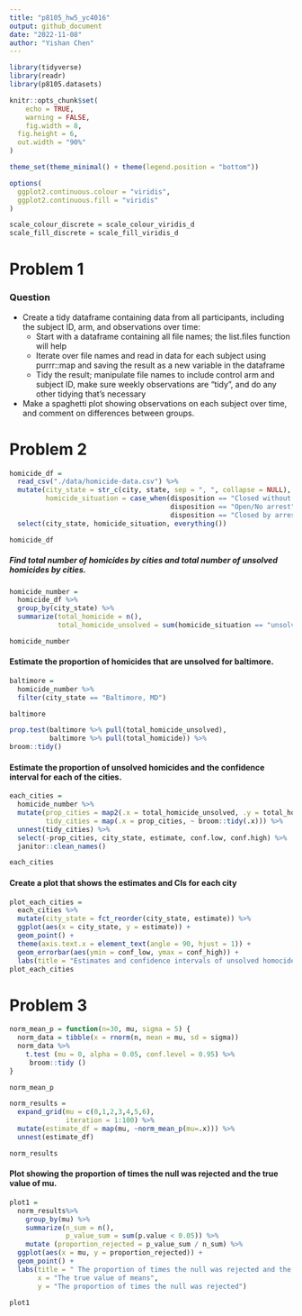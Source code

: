 ```yaml
---
title: "p8105_hw5_yc4016"
output: github_document
date: "2022-11-08"
author: "Yishan Chen"
---
```


```r
library(tidyverse)
library(readr)
library(p8105.datasets)

knitr::opts_chunk$set(
	echo = TRUE,
	warning = FALSE,
	fig.width = 8, 
  fig.height = 6,
  out.width = "90%"
)

theme_set(theme_minimal() + theme(legend.position = "bottom"))

options(
  ggplot2.continuous.colour = "viridis",
  ggplot2.continuous.fill = "viridis"
)

scale_colour_discrete = scale_colour_viridis_d
scale_fill_discrete = scale_fill_viridis_d
```


# Problem 1

### Question
* Create a tidy dataframe containing data from all participants, including the subject ID, arm, and observations over time:
  * Start with a dataframe containing all file names; the list.files function will help
  * Iterate over file names and read in data for each subject using purrr::map and saving the result as a new variable in the dataframe
  * Tidy the result; manipulate file names to include control arm and subject ID, make sure weekly observations are “tidy”, and do any other tidying that’s necessary
* Make a spaghetti plot showing observations on each subject over time, and comment on differences between groups.




# Problem 2

```r
homicide_df = 
  read_csv("./data/homicide-data.csv") %>% 
  mutate(city_state = str_c(city, state, sep = ", ", collapse = NULL),
         homicide_situation = case_when(disposition == "Closed without arrest" ~ "unsolved",
                                        disposition == "Open/No arrest"        ~ "unsolved",
                                        disposition == "Closed by arrest"      ~ "solved")) %>% 
  select(city_state, homicide_situation, everything()) 

homicide_df
```

##### Find total number of homicides by cities and total number of unsolved homicides by cities. 
```r
homicide_number = 
  homicide_df %>% 
  group_by(city_state) %>% 
  summarize(total_homicide = n(),
            total_homicide_unsolved = sum(homicide_situation == "unsolved"))

homicide_number
```

#### Estimate the proportion of homicides that are unsolved for baltimore.
```r
baltimore = 
  homicide_number %>% 
  filter(city_state == "Baltimore, MD")

baltimore

prop.test(baltimore %>% pull(total_homicide_unsolved), 
          baltimore %>% pull(total_homicide)) %>% 
broom::tidy() 
```

#### Estimate the proportion of unsolved homicides and the confidence interval for each of the cities.
```r
each_cities = 
  homicide_number %>% 
  mutate(prop_cities = map2(.x = total_homicide_unsolved, .y = total_homicide, ~prop.test(x = .x, n = .y)),
         tidy_cities = map(.x = prop_cities, ~ broom::tidy(.x))) %>% 
  unnest(tidy_cities) %>% 
  select(-prop_cities, city_state, estimate, conf.low, conf.high) %>% 
  janitor::clean_names() 

each_cities
```

#### Create a plot that shows the estimates and CIs for each city
```r
plot_each_cities =
  each_cities %>% 
  mutate(city_state = fct_reorder(city_state, estimate)) %>% 
  ggplot(aes(x = city_state, y = estimate)) +
  geom_point() +
  theme(axis.text.x = element_text(angle = 90, hjust = 1)) +
  geom_errorbar(aes(ymin = conf_low, ymax = conf_high)) +
  labs(title = "Estimates and confidence intervals of unsolved homocide for each city",x = "cities") 
plot_each_cities
```


# Problem 3

```r
norm_mean_p = function(n=30, mu, sigma = 5) {
  norm_data = tibble(x = rnorm(n, mean = mu, sd = sigma))
  norm_data %>% 
    t.test (mu = 0, alpha = 0.05, conf.level = 0.95) %>% 
     broom::tidy ()
}

norm_mean_p
```

```r
norm_results = 
  expand_grid(mu = c(0,1,2,3,4,5,6),
              iteration = 1:100) %>% 
  mutate(estimate_df = map(mu, ~norm_mean_p(mu=.x))) %>% 
  unnest(estimate_df)

norm_results
```


#### Plot showing the proportion of times the null was rejected and the true value of mu.
```r
plot1 = 
  norm_results%>%
    group_by(mu) %>%
    summarize(n_sum = n(),
              p_value_sum = sum(p.value < 0.05)) %>% 
    mutate (proportion_rejected = p_value_sum / n_sum) %>% 
  ggplot(aes(x = mu, y = proportion_rejected)) + 
  geom_point() + 
  labs(title = " The proportion of times the null was rejected and the true value of means", 
       x = "The true value of means",
       y = "The proportion of times the null was rejected") 

plot1
```

